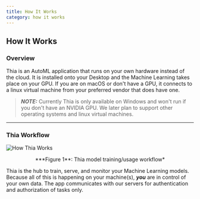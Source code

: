 ```yaml
---
title: How It Works
category: how it works
---
```


## How It Works

### Overview

Thia is an AutoML application that runs on your own hardware instead of the cloud. It is installed
onto your Desktop and the Machine Learning takes place on your GPU. If you are on macOS or don't
have a GPU, it connects to a linux virtual machine from your preferred vendor that does have one.

> **_NOTE:_** Currently Thia is only available on Windows and won't run if you don't have an NVIDIA GPU.
> We later plan to support other operating systems and linux virtual machines.

---

### Thia Workflow

![How Thia Works](/how_thia_works.png 'How Thia Works')

<center>***Figure 1**: Thia model training/usage workflow*</center>

Thia is the hub to train, serve, and monitor your Machine Learning models. Because all of this is happening on
your machine(s), **_you_** are in control of your own data. The app communicates with our servers for authentication
and authorization of tasks only.
